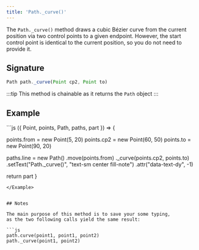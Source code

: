 ```yaml
---
title: 'Path._curve()'
---
```


The `Path._curve()` method draws a cubic Bézier curve
from the current position via two control points to a given endpoint.
However, the start control point is identical to the current position,
so you do not need to provide it.

## Signature

```js
Path path._curve(Point cp2, Point to)
```

:::tip
This method is chainable as it returns the `Path` object
:::

## Example

<Example caption="Example of the Path.\_curve() method">
```js
({ Point, points, Path, paths, part }) => {

  points.from = new Point(5, 20)
  points.cp2 = new Point(60, 50)
  points.to = new Point(90, 20)

  paths.line = new Path()
    .move(points.from)
    ._curve(points.cp2, points.to)
    .setText("Path._curve()", "text-sm center fill-note")
    .attr("data-text-dy", -1)

  return part
}

````
</Example>


## Notes

The main purpose of this method is to save your some typing,
as the two following calls yield the same result:

```js
path.curve(point1, point1, point2)
path._curve(point1, point2)
````
